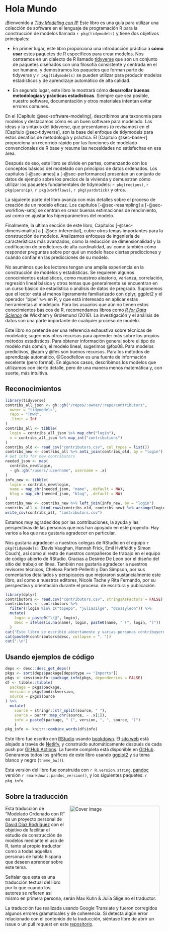 # Hola Mundo {.unnumbered}

¡Bienvenido a [*Tidy Modeling con R*](https://amzn.to/35Hn96s)! Este libro es una guía para utilizar una colección de software en el lenguaje de programación R para la construcción de modelos llamada `r pkg(tidymodels)` y tiene dos objetivos principales:

-   En primer lugar, este libro proporciona una introducción práctica a **cómo usar** estos paquetes de R específicos para crear modelos. Nos centramos en un dialecto de R llamado [tidyverse](https://www.tidyverse.org/) que son un conjunto de  paquetes diseñados con una filosofía consistente y centrada en el ser humano, y demostramos los paquetes que forman parte de tidyverse y `r pkg(tidymodels)` se pueden utilizar para producir modelos estadísticos y de aprendizaje automático de alta calidad.

-   En segundo lugar, este libro le mostrará cómo **desarrollar buenas metodologías y prácticas estadísticas**. Siempre que sea posible, nuestro software, documentación y otros materiales intentan evitar errores comunes.

En el [Capítulo @sec-software-modeling], describimos una taxonomía para modelos y destacamos cómo es un buen software para modelado. Las ideas y la sintaxis del tidyverse, que presentamos (o revisamos) en el [Capítulo @sec-tidyverse], son la base del enfoque de tidymodels para estos desafíos de metodología y práctica. El [Capítulo @sec-base-r] proporciona un recorrido rápido por las funciones de modelado convencionales de R base  y resume las necesidades no satisfechas en esa área.

Después de eso, este libro se divide en partes, comenzando con los conceptos básicos del modelado con principios de datos ordenados. Los capítulos [-@sec-ames] a [-@sec-performance] presentan un conjunto de datos de ejemplo sobre los precios de la vivienda y demuestran cómo utilizar los paquetes fundamentales de tidymodels: `r pkg(recipes)`, `r pkg(parsnip)`, `r pkg(workflows)`, `r pkg(yardstick)` y otros.

La siguiente parte del libro avanza con más detalles sobre el proceso de creación de un modelo eficaz. Los capítulos [-@sec-resampling] a [-@sec-workflow-sets] se centran en crear buenas estimaciones de rendimiento, así como en ajustar los hiperparámetros del modelo.

Finalmente, la última sección de este libro, Capítulos [-@sec-dimensionality] a [-@sec-inferential], cubre otros temas importantes para la construcción de modelos. Analizamos enfoques de ingeniería de características más avanzados, como la reducción de dimensionalidad y la codificación de predictores de alta cardinalidad, así como también cómo responder preguntas sobre por qué un modelo hace ciertas predicciones y cuándo confiar en las predicciones de su modelo.

No asumimos que los lectores tengan una amplia experiencia en la construcción de modelos y estadísticas. Se requieren algunos conocimientos estadísticos, como muestreo aleatorio, varianza, correlación, regresión lineal básica y otros temas que generalmente se encuentran en un curso básico de estadística o análisis de datos de pregrado. Suponemos que el lector está al menos ligeramente familiarizado con dplyr, ggplot2 y el operador "pipe" `%>%` en R, y que está interesado en aplicar estas herramientas al modelado. Para los usuarios que aún no tienen estos conocimientos básicos de R, recomendamos libros como [*R for Data Science*](https://r4ds.had.co.nz/) de Wickham y Grolemund (2016). La investigación y el análisis de datos son una parte importante de cualquier proceso de modelo.

Este libro no pretende ser una referencia exhaustiva sobre técnicas de modelado; sugerimos otros recursos para aprender más sobre los propios métodos estadísticos. Para obtener información general sobre el tipo de modelo más común, el modelo lineal, sugerimos @fox08. Para modelos predictivos, @apm y @fes son buenos recursos. Para los métodos de aprendizaje automático, @Goodfellow es una fuente de información excelente (pero formal). En algunos casos, describimos los modelos que utilizamos con cierto detalle, pero de una manera menos matemática y, con suerte, más intuitiva.

## Reconocimientos {.unnumbered}

```r
library(tidyverse)
contribs_all_json <- gh::gh("/repos/:owner/:repo/contributors",
  owner = "tidymodels",
  repo = "TMwR",
  .limit = Inf
)
contribs_all <- tibble(
  login = contribs_all_json %>% map_chr("login"),
  n = contribs_all_json %>% map_int("contributions")
)
contribs_old <- read_csv("contributors.csv", col_types = list())
contribs_new <- contribs_all %>% anti_join(contribs_old, by = "login")
# Get info for new contributors
needed_json <- map(
  contribs_new$login, 
  ~ gh::gh("/users/:username", username = .x)
)
info_new <- tibble(
  login = contribs_new$login,
  name = map_chr(needed_json, "name", .default = NA),
  blog = map_chr(needed_json, "blog", .default = NA)
)
contribs_new <- contribs_new %>% left_join(info_new, by = "login")
contribs_all <- bind_rows(contribs_old, contribs_new) %>% arrange(login)
write_csv(contribs_all, "contributors.csv")
```

Estamos muy agradecidos por las contribuciones, la ayuda y las perspectivas de las personas que nos han apoyado en este proyecto. Hay varios a los que nos gustaría agradecer en particular.

Nos gustaría agradecer a nuestros colegas de RStudio en el equipo `r pkg(tidymodels)` (Davis Vaughan, Hannah Frick, Emil Hvitfeldt y Simon Couch), así como al resto de nuestros compañeros de trabajo en el equipo de código abierto de RStudio. Gracias a Desirée De Leon por el diseño del sitio del trabajo en línea. También nos gustaría agradecer a nuestros revisores técnicos, Chelsea Parlett-Pelleriti y Dan Simpson, por sus comentarios detallados y perspicaces que mejoraron sustancialmente este libro, así como a nuestros editores, Nicole Tache y Rita Fernando, por su perspectiva y orientación durante el proceso. de escritura y publicación.

```r
library(dplyr)
contributors <- read.csv("contributors.csv", stringsAsFactors = FALSE)
contributors <- contributors %>% 
  filter(!login %in% c("topepo", "juliasilge", "dcossyleon")) %>% 
  mutate(
    login = paste0("\\@", login),
    desc = ifelse(is.na(name), login, paste0(name, " (", login, ")"))
  )
cat("Este libro se escribió abiertamente y varias personas contribuyeron a través de solicitudes de extracción o problemas. Un agradecimiento especial para las ", xfun::n2w(nrow(contributors)), " personas que contribuyeron a través de pull requests de GitHub (en orden alfabético por nombre de usuario): ", sep = "")
cat(paste0(contributors$desc, collapse = ", "))
cat(".\n")
```

## Usando ejemplos de código {.unnumbered}

```r
deps <- desc::desc_get_deps()
pkgs <- sort(deps$package[deps$type == "Imports"])
pkgs <- sessioninfo::package_info(pkgs, dependencies = FALSE)
df <- tibble::tibble(
  package = pkgs$package,
  version = pkgs$ondiskversion,
  source = pkgs$source
) %>% 
  mutate(
    source = stringr::str_split(source, " "),
    source = purrr::map_chr(source, ~ .x[1]),
    info = paste0(package, " (", version, ", ", source, ")")
    )
pkg_info <- knitr::combine_words(df$info)
```

Este libro fue escrito con [RStudio](http://www.rstudio.com/ide/) usando [bookdown](http://bookdown.org/). El [sito web](https://tmwr.org) está alojado a través de [Netlify](http://netlify.com/), y construido automáticamente después de cada push por [GitHub Actions](https://help.github.com/actions). La fuente completa está disponible en [GitHub](https://github.com/tidymodels/TMwR). Generamos todos los gráficos de este libro usando [ggplot2](https://ggplot2.tidyverse.org/) y su tema blanco y negro (`theme_bw()`).

Esta versión del libro fue construida con `r R.version.string`, [pandoc](https://pandoc.org/) versión `r rmarkdown::pandoc_version()`, y los siguientes paquetes: `r pkg_info`.

## Sobre la traducción

<a href="https://amzn.to/35Hn96s"><img src="logo.png" alt="Cover image" width="285" height="285" align="right" style="margin: 0 1em 0 1em"/></a> Esta traducción de "Modelado Ordenado con R" es un proyecto personal de [David Díaz Rodríguez](https://github.com/davidrsch) con el objetivo de facilitar el estudio de construcción de modelos mediante el uso de R, tanto al propio traductor como a todas aquellas personas de habla hispana que deseen aprender sobre este tema.

Señalar que esta es una traducción textual del libro por lo que cuando los autores se refieren así mismo en primera persona, serán Max Kuhn & Julia Slige no el traductor.

La traducción fue realizada usando Google Translate y fueron corregidos algunos errores gramaticales y de coherencia. Si detecta algún error relacionado con el contenido de la traducción, siéntase libre de abrir un issue o un pull request en este [repositorio](https://github.com/davidrsch/TMwRes).
